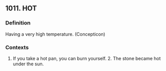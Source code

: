 ## 1011. HOT
### Definition
Having a very high temperature. (Concepticon)

### Contexts
1. If you take a hot pan, you can burn yourself. 2. The stone became hot under the sun.

